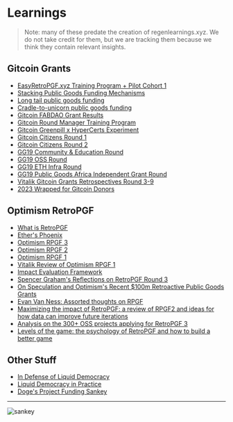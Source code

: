 # Learnings

> Note: many of these predate the creation of regenlearnings.xyz.  We do not take credit for them, but we are tracking them because we think they contain relevant insights.

## Gitcoin Grants
- [EasyRetroPGF.xyz Training Program + Pilot Cohort 1](https://gov.gitcoin.co/t/easyretropgf-xyz-training-program-pilot-cohort-1/17444/1)
- [Stacking Public Goods Funding Mechanisms](https://gov.gitcoin.co/t/stacking-public-goods-funding-mechanisms/17418/)
- [Long tail public goods funding](https://gov.gitcoin.co/t/long-tail-public-goods-funding/17318/1)
- [Cradle-to-unicorn public goods funding](https://gov.gitcoin.co/t/cradle-to-unicorn-public-goods-funding/17189)
- [Gitcoin FABDAO Grant Results](https://mirror.xyz/mashbean.eth/KCq0spYlJ20Vle3Z_-qMucGt_oOsDovNNfcCd-Nad9M)
- [Gitcoin Round Manager Training Program](https://gov.gitcoin.co/t/round-manager-training-cohort-key-takeaways-and-next-steps/17197/3)
- [Gitcoin Greenpill x HyperCerts Experiment](https://gov.gitcoin.co/t/lessons-from-greenpill-networks-hypercerts-impact-funding-experiment/17257)
- [Gitcoin Citizens Round 1](https://gov.gitcoin.co/t/gitcoin-citizens-round-1-results/16302)
- [Gitcoin Citizens Round 2](https://gov.gitcoin.co/t/rewarding-the-community-gitcoin-citizens-round-2/16506)
- [GG19 Community & Education Round](https://gov.gitcoin.co/t/gg19-web3-community-and-education-round-review-reflections/17279)
- [GG19 OSS Round](https://gov.gitcoin.co/t/gg19-oss-round-review-reflections/17278)
- [GG19 ETH Infra Round](https://gov.gitcoin.co/t/gg19-eth-infra-round-review-reflections/17268)
- [GG19 Public Goods Africa Independent Grant Round](https://gov.gitcoin.co/t/retrospective-public-goods-africa-independent-grant-round-in-gg19/17294/1)
- [Vitalik Gitcoin Grants Retrospectives Round 3-9](https://vitalik.eth.limo/categories/gitcoin.html)
- [2023 Wrapped for Gitcoin Donors](https://2023-wrapped-gitcoin.streamlit.app/)

## Optimism RetroPGF
- [What is RetroPGF](https://app.optimism.io/retropgf)
- [Ether's Phoenix](https://medium.com/ethereum-optimism/ethers-phoenix-18fb7d7304bb)
- [Optimism RPGF 3](https://community.optimism.io/docs/governance/retropgf-3/)
- [Optimism RPGF 2](https://community.optimism.io/docs/governance/retropgf-2/)
- [Optimism RPGF 1](https://community.optimism.io/docs/governance/retropgf-1/)
- [Vitalik Review of Optimism RPGF 1](https://vitalik.eth.limo/general/2021/11/16/retro1.html)
- [Impact Evaluation Framework](https://plaid-cement-e44.notion.site/Impact-Evaluation-Framework-1bda7c3908c54d52ac4ef364251ef651)
- [Spencer Graham's Reflections on RetroPGF Round 3](https://spengrah.mirror.xyz/MMPx9GNZ0mHXgMsTuOmBsmpBnLt31faqIayrD2R1EGs)
- [On Speculation and Optimism's Recent $100m Retroactive Public Goods Grants](https://sceneswithsimon.com/p/on-speculation-and-optimisms-recent)
- [Evan Van Ness: Assorted thoughts on RPGF](https://evanvanness.com/post/735938221137068032/assorted-thoughts-on-rpgf)
- [Maximizing the impact of RetroPGF: a review of RPGF2 and ideas for how data can improve future iterations](https://mirror.xyz/cerv1.eth/tCjpRODfiYpnKIgPLRplW0lAopVP3no_JmI34dNsAWk)
- [Analysis on the 300+ OSS projects applying for RetroPGF 3](https://gov.optimism.io/t/analysis-on-the-300-oss-projects-applying-for-retropgf-3/7127)
- [Levels of the game: the psychology of RetroPGF and how to build a better game](https://mirror.xyz/cerv1.eth/HikrWg-CneYoHruCON5gCi6BL7R71TEBpdJjgqon9M8)

## Other Stuff
- [In Defense of Liquid Democracy](https://dl.acm.org/doi/10.1145/3580507.3597817)
- [Liquid Democracy in Practice](https://eaamo2022.eaamo.org/papers/revel-x1.pdf)
- [Doge's Project Funding Sankey](https://gist.github.com/DistributedDoge/ad6225394083fdf8fa2fcf73e583f883)

***

![sankey](https://pbs.twimg.com/media/GFLZHyxa0AEKvra?format=jpg&name=large)

